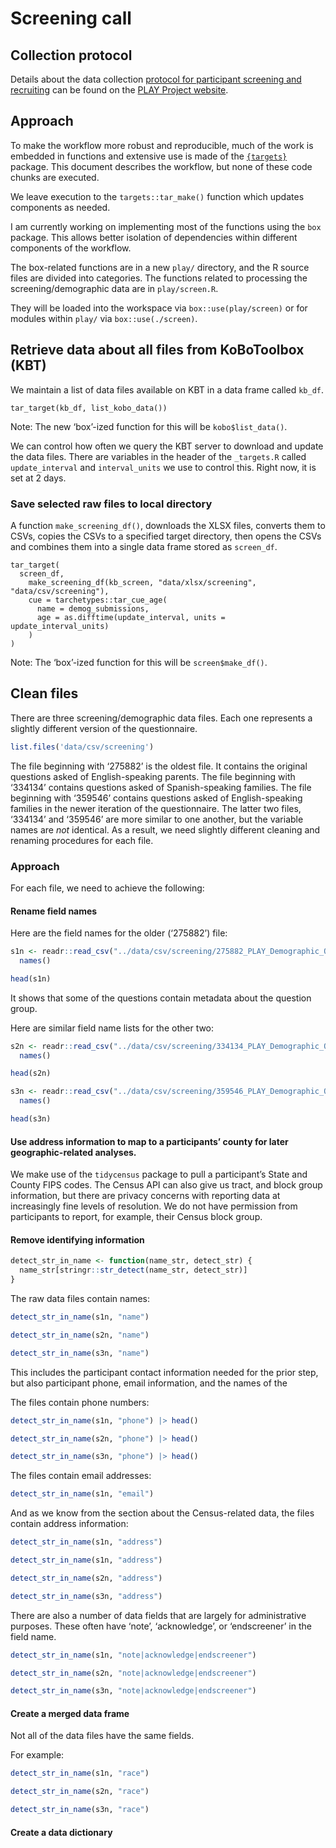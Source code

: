 # Screening call {-}

## Collection protocol {-}

Details about the data collection [protocol for participant screening and recruiting](https://www.play-project.org/collection.html#Participant_Recruitment) can be found on the [PLAY Project website](https://play-project.org).

## Approach

To make the workflow more robust and reproducible, much of the work is embedded in functions and extensive use is made of the [`{targets}`](https://cran.r-project.org/web/packages/targets/) package. 
This document describes the workflow, but none of these code chunks are executed.

We leave execution to the `targets::tar_make()` function which updates components as needed.

:::{.rmdnote}
I am currently working on implementing most of the functions using the `box` package. This allows better isolation of dependencies within different components of the workflow.

The box-related functions are in a new `play/` directory, and the R source files are divided into categories.
The functions related to processing the screening/demographic data are in `play/screen.R`.

They will be loaded into the workspace via `box::use(play/screen)` or for modules within `play/` via `box::use(./screen)`.
:::

## Retrieve data about all files from KoBoToolbox (KBT) {-}

We maintain a list of data files available on KBT in a data frame called `kb_df`.

```
tar_target(kb_df, list_kobo_data())
```

Note: The new 'box'-ized function for this will be `kobo$list_data()`.

::: {.rmdnote}
We can control how often we query the KBT server to download and update the data files.
There are variables in the header of the `_targets.R` called `update_interval` and `interval_units` we use to control this.
Right now, it is set at 2 days.
:::

### Save selected raw files to local directory {-}

A function `make_screening_df()`, downloads the XLSX files, converts them to CSVs, copies the CSVs to a specified target directory, then opens the CSVs and combines them into a single data frame stored as `screen_df`.

```
tar_target(
  screen_df,
    make_screening_df(kb_screen, "data/xlsx/screening", "data/csv/screening"),
    cue = tarchetypes::tar_cue_age(
      name = demog_submissions,
      age = as.difftime(update_interval, units = update_interval_units)
    )
)
```

Note: The 'box'-ized function for this will be `screen$make_df()`.

## Clean files

There are three screening/demographic data files. Each one represents a slightly different version of the questionnaire.

```r
list.files('data/csv/screening')
```

The file beginning with '275882' is the oldest file. It contains the original questions asked of English-speaking parents.
The file beginning with '334134' contains questions asked of Spanish-speaking families.
The file beginning with '359546' contains questions asked of English-speaking families in the newer iteration of the questionnaire.
The latter two files, '334134' and '359546' are more similar to one another, but the variable names are *not* identical.
As a result, we need slightly different cleaning and renaming procedures for each file.

### Approach

For each file, we need to achieve the following:

#### Rename field names

Here are the field names for the older ('275882') file:

```r
s1n <- readr::read_csv("../data/csv/screening/275882_PLAY_Demographic_Questionnaire.csv", show_col_types = FALSE) |>
  names()

head(s1n)
```
It shows that some of the questions contain metadata about the question group.

Here are similar field name lists for the other two:

```r
s2n <- readr::read_csv("../data/csv/screening/334134_PLAY_Demographic_Questionnaire_Spanish.csv", show_col_types = FALSE) |>
  names()

head(s2n)
```

```r
s3n <- readr::read_csv("../data/csv/screening/359546_PLAY_Demographic_Questionnaire.csv", show_col_types = FALSE) |>
  names()

head(s3n)
```

#### Use address information to map to a participants' county for later geographic-related analyses.

We make use of the `tidycensus` package to pull a participant's State and County FIPS codes. 
The Census API can also give us tract, and block group information, but there are privacy concerns with
reporting data at increasingly fine levels of resolution.
We do not have permission from participants to report, for example, their 
Census block group.

#### Remove identifying information

```r
detect_str_in_name <- function(name_str, detect_str) {
  name_str[stringr::str_detect(name_str, detect_str)]
} 
```

The raw data files contain names:

```r
detect_str_in_name(s1n, "name")
```

```r
detect_str_in_name(s2n, "name")
```

```r
detect_str_in_name(s3n, "name")
```

This includes the participant contact information needed for the prior step,
but also participant phone, email information, and the names of the 

The files contain phone numbers:

```r
detect_str_in_name(s1n, "phone") |> head()
```

```r
detect_str_in_name(s2n, "phone") |> head()
```

```r
detect_str_in_name(s3n, "phone") |> head()
```

The files contain email addresses:

```r
detect_str_in_name(s1n, "email")
```

And as we know from the section about the Census-related data, the files contain address information:

```r
detect_str_in_name(s1n, "address")
```
```r
detect_str_in_name(s1n, "address")
```

```r
detect_str_in_name(s2n, "address")
```

```r
detect_str_in_name(s3n, "address")
```

There are also a number of data fields that are largely for administrative purposes.
These often have 'note', 'acknowledge', or 'endscreener' in the field name.

```r
detect_str_in_name(s1n, "note|acknowledge|endscreener")
```

```r
detect_str_in_name(s2n, "note|acknowledge|endscreener")
```

```r
detect_str_in_name(s3n, "note|acknowledge|endscreener")
```

#### Create a merged data frame

Not all of the data files have the same fields.

For example:

```r
detect_str_in_name(s1n, "race")
```

```r
detect_str_in_name(s2n, "race")
```
```r
detect_str_in_name(s3n, "race")
```
#### Create a data dictionary
